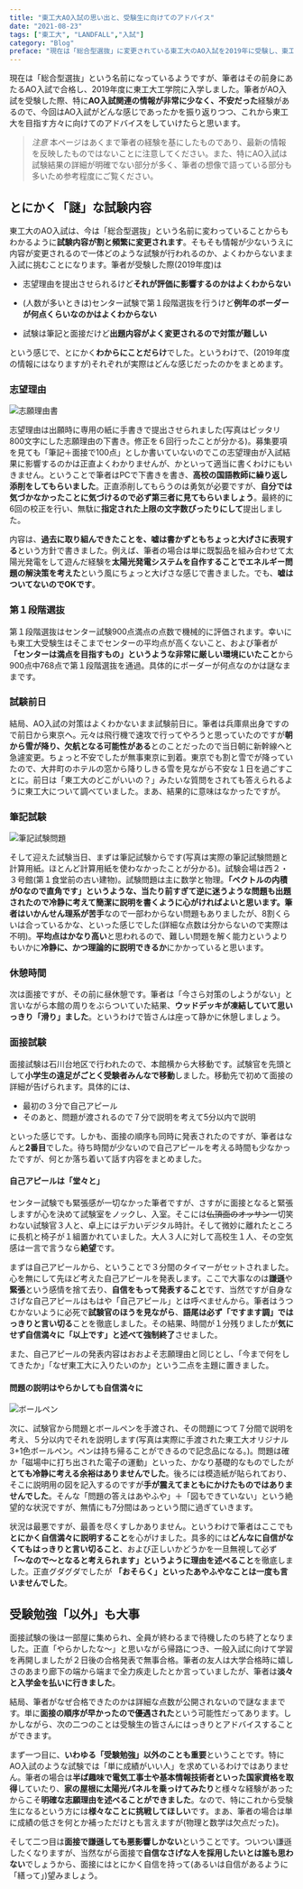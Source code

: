 ---
title: "東工大AO入試の思い出と、受験生に向けてのアドバイス"
date: "2021-08-23"
tags: ["東工大", "LANDFALL","入試"]
category: "Blog"
preface: "現在は「総合型選抜」に変更されている東工大のAO入試を2019年に受験し、東工大に入学するまでの過程を、筆者の経験を元にまとめます。"
---

現在は「総合型選抜」という名前になっているようですが、筆者はその前身にあたるAO入試で合格し、2019年度に東工大工学院に入学しました。筆者がAO入試を受験した際、特に**AO入試関連の情報が非常に少なく、不安だった**経験があるので、今回はAO入試がどんな感じであったかを振り返りつつ、これから東工大を目指す方々に向けてのアドバイスをしていけたらと思います。

> *注意*
> 本ページはあくまで筆者の経験を基にしたものであり、最新の情報を反映したものではないことに注意してください。また、特にAO入試は試験結果の詳細が明確でない部分が多く、筆者の想像で語っている部分も多いため参考程度にご覧ください。

## とにかく「謎」な試験内容

東工大のAO入試は、今は「総合型選抜」という名前に変わっていることからもわかるように**試験内容が割と頻繁に変更されます**。そもそも情報が少ないうえに内容が変更されるので一体どのような試験が行われるのか、よくわからないまま入試に挑むことになります。筆者が受験した際(2019年度)は

* 志望理由を提出させられるけど**それが評価に影響するのかはよくわからない**

* (人数が多いときは)センター試験で第１段階選抜を行うけど**例年のボーダーが何点くらいなのかはよくわからない**

* 試験は筆記と面接だけど**出題内容がよく変更されるので対策が難しい**

という感じで、とにかく**わからにことだらけ**でした。というわけで、(2019年度の情報にはなりますが)それぞれが実際はどんな感じだったのかをまとめます。

### 志望理由
![志願理由書](./administration/motivation.jpg "ピッタリ800文字にした志願理由の下書き。修正を６回行ったことが分かる。")

志望理由は出願時に専用の紙に手書きで提出させられました(写真はピッタリ800文字にした志願理由の下書き。修正を６回行ったことが分かる)。募集要項を見ても「筆記＋面接で100点」としか書いていないのでこの志望理由が入試結果に影響するのかは正直よくわかりませんが、かといって適当に書くわけにもいきません。ということで筆者はPCで下書きを書き、**高校の国語教師に繰り返し添削をしてもらいました**。正直添削してもらうのは勇気が必要ですが、**自分では気づかなかったことに気づけるので必ず第三者に見てもらいましょう**。最終的に6回の校正を行い、無駄に**指定された上限の文字数ぴったりにして**提出しました。

内容は、**過去に取り組んできたことを、嘘は書かずともちょっと大げさに表現する**という方針で書きました。例えば、筆者の場合は単に既製品を組み合わせて太陽光発電をして遊んだ経験を**太陽光発電システムを自作することでエネルギー問題の解決策を考えた**という風にちょっと大げさな感じで書きました。でも、**嘘はついてないのでOKです**。

### 第１段階選抜

第１段階選抜はセンター試験900点満点の点数で機械的に評価されます。幸いにも東工大受験生はそこまでセンターの平均点が高くないこと、および筆者が **「センターは満点を目指すもの」というような非常に厳しい環境にいたこと**から900点中768点で第１段階選抜を通過。具体的にボーダーが何点なのかは謎なままです。

### 試験前日

結局、AO入試の対策はよくわかないまま試験前日に。筆者は兵庫県出身ですので前日から東京へ。元々は飛行機で速攻で行ってやろうと思っていたのですが**朝から雪が降り、欠航となる可能性がある**とのことだったので当日朝に新幹線へと急遽変更。ちょっと不安でしたが無事東京に到着。東京でも割と雪でが降っていたので、大井町のホテルの窓から降りしきる雪を見ながら不安な１日を過ごすことに。前日は「東工大のどこがいいの？」みたいな質問をされても答えられるように東工大について調べていました。まあ、結果的に意味はなかったですが。

### 筆記試験

![筆記試験問題](./administration/question.jpg "実際の筆記試験問題と計算用紙。ほとんど計算用紙を使わなかった。")

そして迎えた試験当日、まずは筆記試験からです(写真は実際の筆記試験問題と計算用紙。ほとんど計算用紙を使わなかったことが分かる)。試験会場は西２・３号館(第１食堂前の古い建物)。試験問題は主に数学と物理。**「ベクトルの内積が0なので直角です」**というような、当たり前すぎて逆に迷うような問題も出題されたので冷静に考えて簡潔に説明を書くように心がければよいと思います。筆者はいかんせん**理系が苦手**なので一部わからない問題もありましたが、8割くらいは合っているかな、といった感じでした(詳細な点数は分からないので実際は不明)。**平均点はかなり高い**と思われるので、難しい問題を解く能力というよりもいかに**冷静に、かつ理論的に説明できるか**にかかっていると思います。

### 休憩時間

次は面接ですが、その前に昼休憩です。筆者は「今さら対策のしようがない」と言いながら本館の周りをぶらついていた結果、**ウッドデッキが凍結していて思いっきり「滑り」ました**。というわけで皆さんは座って静かに休憩しましょう。

### 面接試験

面接試験は石川台地区で行われたので、本館横から大移動です。試験官を先頭として**小学生の遠足がごとく受験者みんなで移動**しました。移動先で初めて面接の詳細が告げられます。具体的には、

* 最初の３分で自己アピール
* そのあと、問題が渡されるので７分で説明を考えて5分以内で説明

といった感じです。しかも、面接の順序も同時に発表されたのですが、筆者はなんと**2番目**でした。待ち時間が少ないので自己アピールを考える時間も少なかったですが、何とか落ち着いて話す内容をまとめました。

#### 自己アピールは「堂々と」

センター試験でも緊張感が一切なかった筆者ですが、さすがに面接となると緊張しますが心を決めて試験室をノックし、入室。そこには~~仏頂面のオッサン~~一切笑わない試験官３人と、卓上にはデカいデジタル時計。そして微妙に離れたところに長机と椅子が１組置かれていました。大人３人に対して高校生１人、その空気感は一言で言うなら**絶望**です。

まずは自己アピールから、ということで３分間のタイマーがセットされました。心を無にして先ほど考えた自己アピールを発表します。ここで大事なのは**謙遜**や**緊張**という感情を捨て去り、**自信をもって発表すること**です、当然ですが自身なさげな自己アピールはもはや「自己アピール」とは呼べませんから。筆者はうつむかないように必死で**試験官のほうを見ながら**、**語尾は必ず「ですます調」ではっきりと言い切る**ことを徹底しました。その結果、時間が１分残りましたが**気にせず自信満々に「以上です」と述べて強制終了**させました。

また、自己アピールの発表内容はおおよそ志願理由と同じとし、「今まで何をしてきたか」「なぜ東工大に入りたいのか」という二点を主題に置きました。

#### 問題の説明はやらかしても自信満々に

![ボールペン](./administration/pen.jpg "実際に手渡された東工大オリジナル3+1色ボールペン。ペンは持ち帰ることができるので記念品になる。")

次に、試験官から問題とボールペンを手渡され、その問題につて７分間で説明を考え、５分以内でそれを説明します(写真は実際に手渡された東工大オリジナル3+1色ボールペン。ペンは持ち帰ることができるので記念品になる。)。問題は確か「磁場中に打ち出された電子の運動」といった、かなり基礎的なものでしたが**とても冷静に考える余裕はありませんでした**。後ろには模造紙が貼られており、そこに説明用の図を記入するのですが**手が震えてまともにかけたものではありませんでした**。そんな「問題の答えはあやふや」＋「図もできていない」という絶望的な状況ですが、無情にも7分間はあっという間に過ぎていきます。

状況は最悪ですが、最善を尽くすしかありません。というわけで筆者はここでも**とにかく自信満々に説明すること**を心がけました。具多的には**どんなに自信がなくてもはっきりと言い切ること**、および正しいかどうかを一旦無視して必ず **「～なので～となると考えられます」というように理由を述べること**を徹底しました。正直グダグダでしたが **「おそらく」といったあやふやなことは一度も言いませんでした**。

## 受験勉強「以外」も大事

面接試験の後は一部屋に集められ、全員が終わるまで待機したのち終了となりました。正直「やらかしたな～」と思いながら帰路につき、一般入試に向けて学習を再開しましたが２日後の合格発表で無事合格。筆者の友人は大学合格時に嬉しさのあまり廊下の端から端まで全力疾走したとか言っていましたが、筆者は**淡々と入学金を払いに行きました**。

結局、筆者がなぜ合格できたのかは詳細な点数が公開されないので謎なままです。単に**面接の順序が早かったので優遇された**という可能性だってあります。しかしながら、次の二つのことは受験生の皆さんにはっきりとアドバイスすることができます。

まず一つ目に、**いわゆる「受験勉強」以外のことも重要**ということです。特にAO入試のような試験では「単に成績がいい人」を求めているわけではありません。筆者の場合は**半ば趣味で電気工事士や基本情報技術者といった国家資格を取得**していたり、**家の屋根に太陽光パネルを乗っけてみたり**と様々な経験があったからこそ**明確な志願理由を述べることができました**。なので、特にこれから受験生になるという方には**様々なことに挑戦してほしい**です。まあ、筆者の場合は単に成績の低さを何とか補っただけとも言えますが(物理と数学は欠点だった)。

そして二つ目は**面接で謙遜しても悪影響しかない**ということです。ついつい謙遜したくなりますが、当然ながら面接で**自信なさげな人を採用したいとは誰も思わない**でしょうから、面接にはとにかく自信を持って(あるいは自信があるように「繕って」)望みましょう。